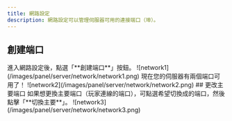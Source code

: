 ```yaml
---
title: 網路設定
description: 網路設定可以管理伺服器可用的連接端口（埠）。
---
```



## 創建端口
<Steps>
<Step>
進入網路設定後，點選「**創建端口**」按鈕。
![network1](/images/panel/server/network/network1.png)
</Step>
<Step>
現在您的伺服器有兩個端口可用了！
![network2](/images/panel/server/network/network2.png)
</Step>
</Steps>
## 更改主要端口
如果想更換主要端口（玩家連線的端口），可點選希望切換成的端口，然後點擊「**切換主要**」。
![network3](/images/panel/server/network/network3.png)